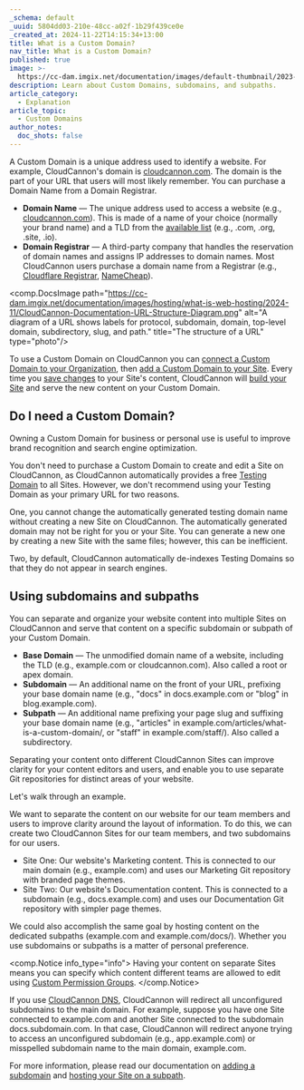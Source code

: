 ```yaml
---
_schema: default
_uuid: 5804dd03-210e-48cc-a02f-1b29f439ce0e
_created_at: 2024-11-22T14:15:34+13:00
title: What is a Custom Domain?
nav_title: What is a Custom Domain?
published: true
image: >-
  https://cc-dam.imgix.net/documentation/images/default-thumbnail/2023-Q4/CloudCannon-Documentation-Thumbnail.png
description: Learn about Custom Domains, subdomains, and subpaths.
article_category:
  - Explanation
article_topic:
  - Custom Domains
author_notes:
  doc_shots: false
---
```

A Custom Domain is a unique address used to identify a website. For example, CloudCannon's domain is [cloudcannon.com](https://cloudcannon.com/). The domain is the part of your URL that users will most likely remember. You can purchase a Domain Name from a Domain Registrar.

* **Domain Name** — The unique address used to access a website (e.g., [cloudcannon.com](https://cloudcannon.com/)). This is made of a name of your choice (normally your brand name) and a TLD from the [available list](https://www.icann.org/resources/pages/tlds-2012-02-25-en) (e.g., .com, .org, .site, .io).
* **Domain Registrar** — A third-party company that handles the reservation of domain names and assigns IP addresses to domain names. Most CloudCannon users purchase a domain name from a Registrar (e.g., <a href="https://www.cloudflare.com/en-gb/products/registrar/" target="_blank" rel="noopener">Cloudflare Registrar</a>, <a href="https://www.namecheap.com/" target="_blank" rel="noopener">NameCheap</a>).

<comp.DocsImage path="https://cc-dam.imgix.net/documentation/images/hosting/what-is-web-hosting/2024-11/CloudCannon-Documentation-URL-Structure-Diagram.png" alt="A diagram of a URL shows labels for protocol, subdomain, domain, top-level domain, subdirectory, slug, and path." title="The structure of a URL" type="photo"/>

To use a Custom Domain on CloudCannon you can [connect a Custom Domain to your Organization](/documentation/articles/connect-a-custom-domain-to-your-organization/), then [add a Custom Domain to your Site](/documentation/articles/add-a-custom-domain/). Every time you [save changes](/documentation/articles/save-your-changes/) to your Site's content, CloudCannon will [build your Site](/documentation/articles/what-is-a-site-build/) and serve the new content on your Custom Domain.

## Do I need a Custom Domain?

Owning a Custom Domain for business or personal use is useful to improve brand recognition and search engine optimization.

You don't need to purchase a Custom Domain to create and edit a Site on CloudCannon, as CloudCannon automatically provides a free [Testing Domain](/documentation/articles/testing-domain/) to all Sites. However, we don't recommend using your Testing Domain as your primary URL for two reasons.

One, you cannot change the automatically generated testing domain name without creating a new Site on CloudCannon. The automatically generated domain may not be right for you or your Site. You can generate a new one by creating a new Site with the same files; however, this can be inefficient.

Two, by default, CloudCannon automatically de-indexes Testing Domains so that they do not appear in search engines.

## Using subdomains and subpaths

You can separate and organize your website content into multiple Sites on CloudCannon and serve that content on a specific subdomain or subpath of your Custom Domain.

* **Base Domain** — The unmodified domain name of a website, including the TLD (e.g., example.com or cloudcannon.com). Also called a root or apex domain.
* **Subdomain** — An additional name on the front of your URL, prefixing your base domain name (e.g., "docs" in docs.example.com or "blog" in blog.example.com).
* **Subpath** — An additional name prefixing your page slug and suffixing your base domain name (e.g., "articles" in example.com/articles/what-is-a-custom-domain/, or "staff" in example.com/staff/). Also called a subdirectory.

Separating your content onto different CloudCannon Sites can improve clarity for your content editors and users, and enable you to use separate Git repositories for distinct areas of your website.

Let's walk through an example.

We want to separate the content on our website for our team members and users to improve clarity around the layout of information. To do this, we can create two CloudCannon Sites for our team members, and two subdomains for our users.

* Site One: Our website's Marketing content. This is connected to our main domain (e.g., example.com) and uses our Marketing Git repository with branded page themes.
* Site Two: Our website's Documentation content. This is connected to a subdomain (e.g., docs.example.com) and uses our Documentation Git repository with simpler page themes.

We could also accomplish the same goal by hosting content on the dedicated subpaths (example.com and example.com/docs/). Whether you use subdomains or subpaths is a matter of personal preference.

<comp.Notice info_type="info">
  Having your content on separate Sites means you can specify which content different teams are allowed to edit using [Custom Permission Groups](/documentation/articles/what-are-custom-permission-groups/).
</comp.Notice>

If you use [CloudCannon DNS](/documentation/articles/configure-cloudcannon-dns/), CloudCannon will redirect all unconfigured subdomains to the main domain. For example, suppose you have one Site connected to example.com and another Site connected to the subdomain docs.subdomain.com. In that case, CloudCannon will redirect anyone trying to access an unconfigured subdomain (e.g., app.example.com) or misspelled subdomain name to the main domain, example.com.

For more information, please read our documentation on [adding a subdomain](/documentation/articles/add-a-subdomain/) and [hosting your Site on a subpath](/documentation/articles/host-your-site-on-a-subpath/).
